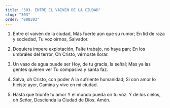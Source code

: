 ```yaml
---
title: "303. ENTRE EL VAIVÉN DE LA CIUDAD"
slug: "303"
order: "000303"
---
```


1. Entre el vaivén de la ciudad, Más fuerte aún que su rumor; En lid de raza y sociedad,
Tu voz oírnos, Salvador.

2. Doquiera impere explotación, Falte trabajo, no haya pan;
En los umbrales del terror, Oh Cristo, vérnoste llorar.

3. Un vaso de agua puede ser Hoy, de tu gracia, la señal; Mas ya las gentes quieren ver Tu compasiva y santa faz.

4. Salva, oh Cristo, con poder A la sufriente humanidad; Si con amor lo hiciste ayer,
Camina y vive en mi ciudad.

5. Hasta que triunfe tu amor
Y el mundo pueda oír tu voz. Y de los cielos, oh Señor,
Descienda la Ciudad de Dios. Amén.